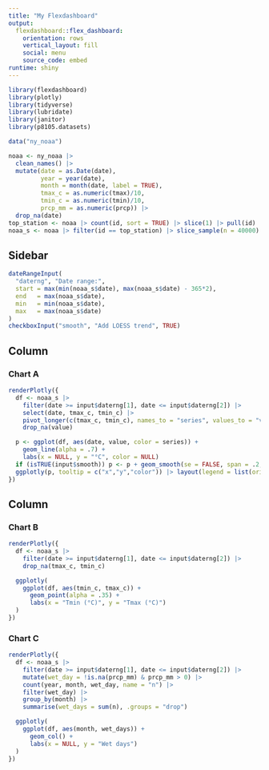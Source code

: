 ```yaml
---
title: "My Flexdashboard"
output: 
  flexdashboard::flex_dashboard:
    orientation: rows
    vertical_layout: fill
    social: menu
    source_code: embed
runtime: shiny
---
```


```r
library(flexdashboard)
library(plotly)
library(tidyverse)
library(lubridate)
library(janitor)
library(p8105.datasets)
```

```r
data("ny_noaa")

noaa <- ny_noaa |>
  clean_names() |>
  mutate(date = as.Date(date),
         year = year(date),
         month = month(date, label = TRUE),
         tmax_c = as.numeric(tmax)/10,
         tmin_c = as.numeric(tmin)/10,
         prcp_mm = as.numeric(prcp)) |>
  drop_na(date)
top_station <- noaa |> count(id, sort = TRUE) |> slice(1) |> pull(id)
noaa_s <- noaa |> filter(id == top_station) |> slice_sample(n = 40000)
```
Sidebar {.sidebar}
-----------------------------------------------------------------------

```r
dateRangeInput(
  "daterng", "Date range:",
  start = max(min(noaa_s$date), max(noaa_s$date) - 365*2),
  end   = max(noaa_s$date),
  min   = min(noaa_s$date),
  max   = max(noaa_s$date)
)
checkboxInput("smooth", "Add LOESS trend", TRUE)
```
Column {data-width=650}
-----------------------------------------------------------------------

### Chart A

```r
renderPlotly({
  df <- noaa_s |>
    filter(date >= input$daterng[1], date <= input$daterng[2]) |>
    select(date, tmax_c, tmin_c) |>
    pivot_longer(c(tmax_c, tmin_c), names_to = "series", values_to = "value") |>
    drop_na(value)

  p <- ggplot(df, aes(date, value, color = series)) +
    geom_line(alpha = .7) +
    labs(x = NULL, y = "°C", color = NULL)
  if (isTRUE(input$smooth)) p <- p + geom_smooth(se = FALSE, span = .2, method = "loess")
  ggplotly(p, tooltip = c("x","y","color")) |> layout(legend = list(orientation = "h"))
})

```

Column {data-width=350}
-----------------------------------------------------------------------

### Chart B

```r
renderPlotly({
  df <- noaa_s |>
    filter(date >= input$daterng[1], date <= input$daterng[2]) |>
    drop_na(tmax_c, tmin_c)

  ggplotly(
    ggplot(df, aes(tmin_c, tmax_c)) +
      geom_point(alpha = .35) +
      labs(x = "Tmin (°C)", y = "Tmax (°C)")
  )
})
```

### Chart C

```r
renderPlotly({
  df <- noaa_s |>
    filter(date >= input$daterng[1], date <= input$daterng[2]) |>
    mutate(wet_day = !is.na(prcp_mm) & prcp_mm > 0) |>
    count(year, month, wet_day, name = "n") |>
    filter(wet_day) |>
    group_by(month) |>
    summarise(wet_days = sum(n), .groups = "drop")

  ggplotly(
    ggplot(df, aes(month, wet_days)) +
      geom_col() +
      labs(x = NULL, y = "Wet days")
  )
})
```

